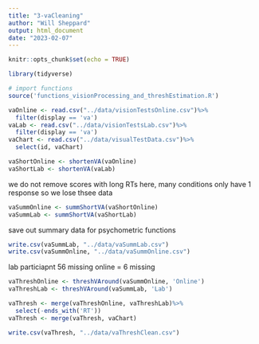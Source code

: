 ```yaml
---
title: "3-vaCleaning"
author: "Will Sheppard"
output: html_document
date: "2023-02-07"
---
```


```r
knitr::opts_chunk$set(echo = TRUE)

library(tidyverse)

# import functions
source('functions_visionProcessing_and_threshEstimation.R')
```


```r
vaOnline <- read.csv("../data/visionTestsOnline.csv")%>%
  filter(display == 'va')
vaLab <- read.csv("../data/visionTestsLab.csv")%>%
  filter(display == 'va')
vaChart <- read.csv("../data/visualTestData.csv")%>%
  select(id, vaChart)
```

```r
vaShortOnline <- shortenVA(vaOnline)
vaShortLab <- shortenVA(vaLab)
```

we do not remove scores with long RTs here, many conditions only have 1 response so we lose thsee data


```r
vaSummOnline <- summShortVA(vaShortOnline)
vaSummLab <- summShortVA(vaShortLab)

```

save out summary data for psychometric functions
```r

write.csv(vaSummLab, "../data/vaSummLab.csv")
write.csv(vaSummOnline, "../data/vaSummOnline.csv")

```

lab particiapnt 56 missing
online = 6 missing
```r
vaThreshOnline <- threshVAround(vaSummOnline, 'Online') 
vaThreshLab <- threshVAround(vaSummLab, 'Lab')
```

```r

vaThresh <- merge(vaThreshOnline, vaThreshLab)%>%
  select(-ends_with('RT'))
vaThresh <- merge(vaThresh, vaChart)
```

```r
write.csv(vaThresh, "../data/vaThreshClean.csv")
```
